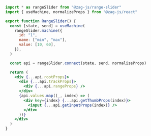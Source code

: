 ```jsx
import * as rangeSlider from "@zag-js/range-slider"
import { useMachine, normalizeProps } from "@zag-js/react"

export function RangeSlider() {
  const [state, send] = useMachine(
    rangeSlider.machine({
      id: "1",
      name: ["min", "max"],
      value: [10, 60],
    }),
  )

  const api = rangeSlider.connect(state, send, normalizeProps)

  return (
    <div {...api.rootProps}>
      <div {...api.trackProps}>
        <div {...api.rangeProps} />
      </div>
      {api.values.map((_, index) => (
        <div key={index} {...api.getThumbProps(index)}>
          <input {...api.getInputProps(index)} />
        </div>
      ))}
    </div>
  )
}
```
